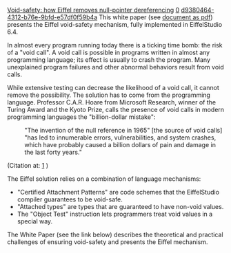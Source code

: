 [[Property:title|Void-safety: how Eiffel removes null-pointer dereferencing]]
[[Property:weight|0]]
[[Property:uuid|d9380464-4312-b76e-9bfd-e57df0f59b4a]]
This white paper (see [[file:void-safe-eiffel.pdf|document as pdf]]) presents the Eiffel void-safety mechanism, fully implemented in EiffelStudio 6.4.

In almost every program running today there is a ticking time bomb: the risk of a "void call". A void call is possible in programs written in almost any programming language; its effect is usually to crash the program. Many unexplained program failures and other abnormal behaviors result from void calls.

While  extensive testing can decrease the likelihood of a void call, it cannot  remove the possibility.  The solution has to come from the programming  language.
<!--break-->
Professor C.A.R. Hoare from Microsoft Research, winner of the Turing Award and the Kyoto Prize, calls the presence of void calls  in modern programming languages the "billion-dollar mistake":

:"The invention of the null reference in 1965" [the source of void calls] "has led to innumerable errors, vulnerabilities, and system crashes, which have probably caused a billion dollars of pain and damage in the last forty years."

(Citation at:  [http://www.infoq.com/presentations/Null-References-The-Billion-Dollar-Mistake-Tony-Hoare] )


The Eiffel solution relies on a combination of language mechanisms:

*"Certified Attachment Patterns" are code schemes that the  EiffelStudio compiler guarantees to be void-safe.
*"Attached types" are types that are guaranteed to have  non-void values.
*The "Object Test" instruction lets programmers treat  void values in a special way.


The White Paper (see the link below) describes the theoretical and practical challenges of ensuring void-safety and presents the Eiffel mechanism.

